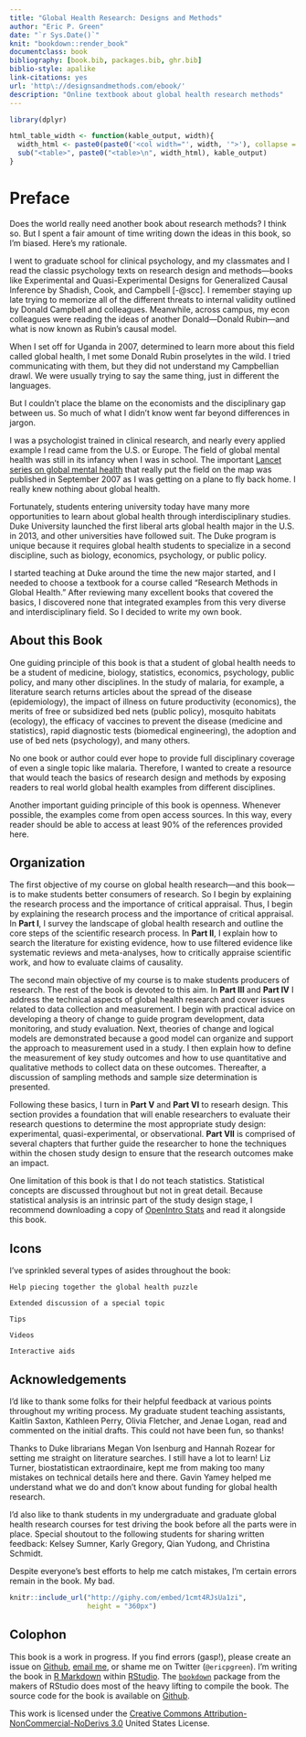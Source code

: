 ```yaml
--- 
title: "Global Health Research: Designs and Methods"
author: "Eric P. Green"
date: "`r Sys.Date()`"
knit: "bookdown::render_book"
documentclass: book
bibliography: [book.bib, packages.bib, ghr.bib]
biblio-style: apalike
link-citations: yes
url: 'http\://designsandmethods.com/ebook/'
description: "Online textbook about global health research methods"
---
```


```r
library(dplyr)

html_table_width <- function(kable_output, width){
  width_html <- paste0(paste0('<col width="', width, '">'), collapse = "\n")
  sub("<table>", paste0("<table>\n", width_html), kable_output)
}
```

# Preface{-}

Does the world really need another book about research methods? I think so. But I spent a fair amount of time writing down the ideas in this book, so I’m biased. Here’s my rationale.

I went to graduate school for clinical psychology, and my classmates and I read the classic psychology texts on research design and methods—books like Experimental and Quasi-Experimental Designs for Generalized Causal Inference by Shadish, Cook, and Campbell [-@scc]. I remember staying up late trying to memorize all of the different threats to internal validity outlined by Donald Campbell and colleagues. Meanwhile, across campus, my econ colleagues were reading the ideas of another Donald—Donald Rubin—and what is now known as Rubin’s causal model.

When I set off for Uganda in 2007, determined to learn more about this field called global health, I met some Donald Rubin proselytes in the wild. I tried communicating with them, but they did not understand my Campbellian drawl. We were usually trying to say the same thing, just in different the languages.

But I couldn’t place the blame on the economists and the disciplinary gap between us. So much of what I didn’t know went far beyond differences in jargon.

I was a psychologist trained in clinical research, and nearly every applied example I read came from the U.S. or Europe. The field of global mental health was still in its infancy when I was in school. The important <a href="http://www.thelancet.com/series/global-mental-health" target="_blank">Lancet series on global mental health</a> that really put the field on the map was published in September 2007 as I was getting on a plane to fly back home. I really knew nothing about global health.

Fortunately, students entering university today have many more opportunities to learn about global health through interdisciplinary studies. Duke University launched the first liberal arts global health major in the U.S. in 2013, and other universities have followed suit. The Duke program is unique because it requires global health students to specialize in a second discipline, such as biology, economics, psychology, or public policy.

I started teaching at Duke around the time the new major started, and I needed to choose a textbook for a course called "Research Methods in Global Health." After reviewing many excellent books that covered the basics, I discovered none that integrated examples from this very diverse and interdisciplinary field. So I decided to write my own book.

## About this Book{-}

One guiding principle of this book is that a student of global health needs to be a student of medicine, biology, statistics, economics, psychology, public policy, and many other disciplines. In the study of malaria, for example, a literature search returns articles about the spread of the disease (epidemiology), the impact of illness on future productivity (economics), the merits of free or subsidized bed nets (public policy), mosquito habitats (ecology), the efficacy of vaccines to prevent the disease (medicine and statistics), rapid diagnostic tests (biomedical engineering), the adoption and use of bed nets (psychology), and many others.

No one book or author could ever hope to provide full disciplinary coverage of even a single topic like malaria. Therefore, I wanted to create a resource that would teach the basics of research design and methods by exposing readers to real world global health examples from different disciplines.

Another important guiding principle of this book is openness. Whenever possible, the examples come from open access sources. In this way, every reader should be able to access at least 90% of the references provided here.

## Organization{-}

The first objective of my course on global health research—and this book—is to make students better consumers of research. So I begin by explaining the research process and the importance of critical appraisal. Thus, I begin by explaining the research process and the importance of critical appraisal. In **Part I**, I survey the landscape of global health research and outline the core steps of the scientific research process. In **Part II**, I explain how to search the literature for existing evidence, how to use filtered evidence like systematic reviews and meta-analyses, how to critically appraise scientific work, and how to evaluate claims of causality.

The second main objective of my course is to make students producers of research. The rest of the book is devoted to this aim. In **Part III** and **Part IV** I address the technical aspects of global health research and cover issues related to data collection and measurement. I begin with practical advice on developing a theory of change to guide program development, data monitoring, and study evaluation. Next, theories of change and logical models are demonstrated because a good model can organize and support the approach to measurement used in a study. I then explain how to define the measurement of key study outcomes and how to use quantitative and qualitative methods to collect data on these outcomes. Thereafter, a discussion of sampling methods and sample size determination is presented.

Following these basics, I turn in **Part V** and **Part VI** to researh design. This section provides a foundation that will enable researchers to evaluate their research questions to determine the most appropriate study design: experimental, quasi-experimental, or observational. **Part VII** is comprised of several chapters that further guide the researcher to hone the techniques within the chosen study design to ensure that the research outcomes make an impact.

One limitation of this book is that I do not teach statistics. Statistical concepts are discussed throughout but not in great detail. Because statistical analysis is an intrinsic part of the study design stage, I recommend downloading a copy of [OpenIntro Stats](https://www.openintro.org/stat/) and read it alongside this book. 

## Icons {-}

I’ve sprinkled several types of asides throughout the book:

```block
Help piecing together the global health puzzle
```

```block
Extended discussion of a special topic
```

```block
Tips
```

```block
Videos
```

```block
Interactive aids
```

## Acknowledgements{-}

I'd like to thank some folks for their helpful feedback at various points throughout my writing process. My graduate student teaching assistants, Kaitlin Saxton, Kathleen Perry, Olivia Fletcher, and Jenae Logan, read and commented on the initial drafts. This could not have been fun, so thanks!

Thanks to Duke librarians Megan Von Isenburg and Hannah Rozear for setting me straight on literature searches. I still have a lot to learn! Liz Turner, biostatistican extraordinaire, kept me from making too many mistakes on technical details here and there. Gavin Yamey helped me understand what we do and don't know about funding for global health research.

I'd also like to thank students in my undergraduate and graduate global health research courses for test driving the book before all the parts were in place. Special shoutout to the following students for sharing written feedback: Kelsey Sumner, Karly Gregory, Qian Yudong, and Christina Schmidt.

Despite everyone's best efforts to help me catch mistakes, I'm certain errors remain in the book. My bad.

```r
knitr::include_url("http://giphy.com/embed/1cmt4RJsUa1zi",
                   height = "360px")
```

## Colophon{-}

This book is a work in progress. If you find errors (gasp!), please create an issue on [Github](https://github.com/ericpgreen/GHR), [email me](eric.green@duke.edu), or shame me on Twitter (`@ericpgreen`). I'm writing the book in [R Markdown](http://rmarkdown.rstudio.com/) within [RStudio](https://www.rstudio.com/). The [`bookdown`](https://github.com/rstudio/bookdown) package from the makers of RStudio does most of the heavy lifting to compile the book. The source code for the book is available on [Github](https://github.com/ericpgreen/GHRbook).

This work is licensed under the [Creative Commons Attribution-NonCommercial-NoDerivs 3.0](http://creativecommons.org/licenses/by-nc-nd/3.0/us/) United States License.
